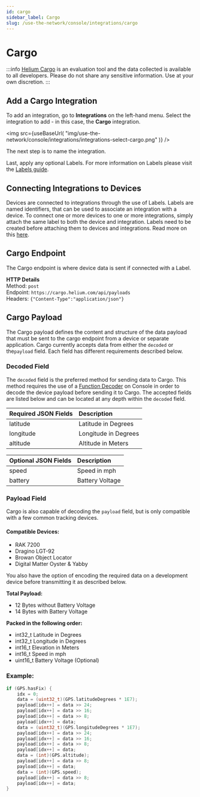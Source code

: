 ```yaml
---
id: cargo
sidebar_label: Cargo
slug: /use-the-network/console/integrations/cargo
---
```



# Cargo

:::info 
[Helium Cargo](http://cargo.helium.com/) is an evaluation tool and the
data collected is available to all developers. Please do not share any sensitive
information. Use at your own discretion. 
:::

## Add a Cargo Integration

To add an integration, go to **Integrations** on the left-hand menu. Select the
integration to add - in this case, the **Cargo** integration.

<img
  src={useBaseUrl(
    "img/use-the-network/console/integrations/integrations-select-cargo.png"
  )}
/>

The next step is to name the integration.

Last, apply any optional Labels. For more information on Labels please visit the
[Labels guide](../labels).

## Connecting Integrations to Devices

Devices are connected to integrations through the use of Labels. Labels are
named identifiers, that can be used to associate an integration with a device.
To connect one or more devices to one or more integrations, simply attach the
same label to both the device and integration. Labels need to be created before
attaching them to devices and integrations. Read more on this [here](../labels).

## Cargo Endpoint

The Cargo endpoint is where device data is sent if connected with a Label.

**HTTP Details**  
Method: `post`  
Endpoint: `https://cargo.helium.com/api/payloads`  
Headers: `{"Content-Type":"application/json"}`

## Cargo Payload

The Cargo payload defines the content and structure of the data payload that
must be sent to the cargo endpoint from a device or separate application. Cargo
currently accepts data from either the `decoded` or the`payload` field. Each
field has different requirements described below.

### Decoded Field

The `decoded` field is the preferred method for sending data to Cargo. This
method requires the use of a [Function Decoder](../functions) on Console in
order to decode the device payload before sending it to Cargo. The accepted
fields are listed below and can be located at any depth within the `decoded`
field.

| Required JSON Fields | Description          |
| :------------------- | :------------------- |
| latitude             | Latitude in Degrees  |
| longitude            | Longitude in Degrees |
| altitude             | Altitude in Meters   |

| Optional JSON Fields | Description     |
| :------------------- | :-------------- |
| speed                | Speed in mph    |
| battery              | Battery Voltage |

### Payload Field

Cargo is also capable of decoding the `payload` field, but is only compatible
with a few common tracking devices.

#### Compatible Devices:

- RAK 7200
- Dragino LGT-92
- Browan Object Locator
- Digital Matter Oyster & Yabby

You also have the option of encoding the required data on a development device
before transmitting it as described below.

**Total Payload:**

- 12 Bytes without Battery Voltage
- 14 Bytes with Battery Voltage

**Packed in the following order:**

- int32_t Latitude in Degrees
- int32_t Longitude in Degrees
- int16_t Elevation in Meters
- int16_t Speed in mph
- uint16_t Battery Voltage \(Optional\)

### Example:

```c
if (GPS.hasFix) {
    idx = 0;
    data = (uint32_t)(GPS.latitudeDegrees * 1E7);
    payload[idx++] = data >> 24;
    payload[idx++] = data >> 16;
    payload[idx++] = data >> 8;
    payload[idx++] = data;
    data = (uint32_t)(GPS.longitudeDegrees * 1E7);
    payload[idx++] = data >> 24;
    payload[idx++] = data >> 16;
    payload[idx++] = data >> 8;
    payload[idx++] = data;
    data = (int)(GPS.altitude);
    payload[idx++] = data >> 8;
    payload[idx++] = data;
    data = (int)(GPS.speed);
    payload[idx++] = data >> 8;
    payload[idx++] = data;
}
```
